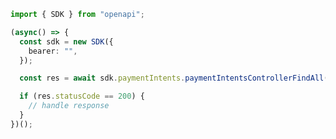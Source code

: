 ```typescript PaymentIntentsControllerFindAll.ts
import { SDK } from "openapi";

(async() => {
  const sdk = new SDK({
    bearer: "",
  });

  const res = await sdk.paymentIntents.paymentIntentsControllerFindAll();

  if (res.statusCode == 200) {
    // handle response
  }
})();
```
